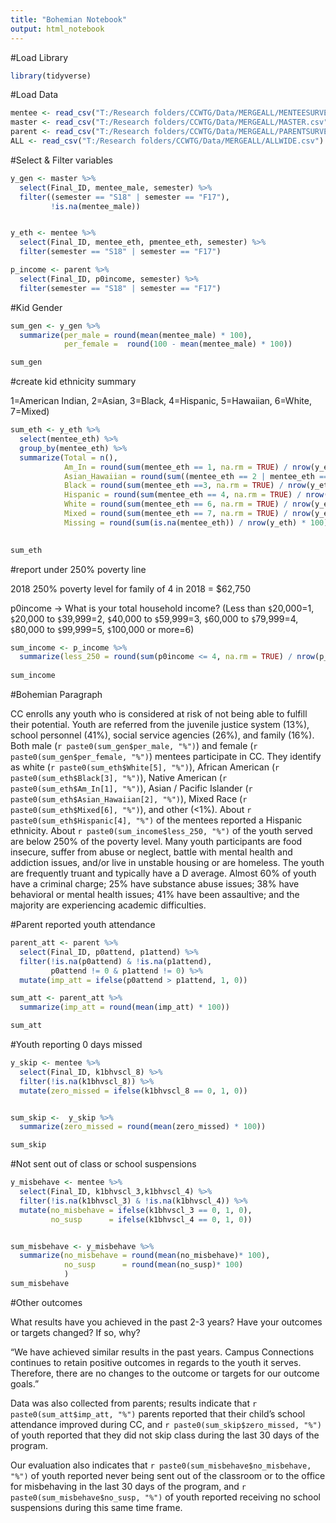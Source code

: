 ```yaml
---
title: "Bohemian Notebook"
output: html_notebook
---
```


#Load Library
```r

library(tidyverse)

```

#Load Data
```r
mentee <- read_csv("T:/Research folders/CCWTG/Data/MERGEALL/MENTEESURVEY.csv")
master <- read_csv("T:/Research folders/CCWTG/Data/MERGEALL/MASTER.csv")
parent <- read_csv("T:/Research folders/CCWTG/Data/MERGEALL/PARENTSURVEY.csv")
ALL <- read_csv("T:/Research folders/CCWTG/Data/MERGEALL/ALLWIDE.csv")
```


#Select & Filter variables
```r

y_gen <- master %>% 
  select(Final_ID, mentee_male, semester) %>% 
  filter((semester == "S18" | semester == "F17"),
         !is.na(mentee_male))


y_eth <- mentee %>% 
  select(Final_ID, mentee_eth, pmentee_eth, semester) %>% 
  filter(semester == "S18" | semester == "F17")

p_income <- parent %>% 
  select(Final_ID, p0income, semester) %>% 
  filter(semester == "S18" | semester == "F17")

```


#Kid Gender

```r
sum_gen <- y_gen %>% 
  summarize(per_male = round(mean(mentee_male) * 100),
            per_female =  round(100 - mean(mentee_male) * 100))

sum_gen
```


#create kid ethnicity summary 

1=American Indian, 2=Asian, 3=Black, 4=Hispanic, 5=Hawaiian, 6=White, 7=Mixed)

```r

sum_eth <- y_eth %>% 
  select(mentee_eth) %>% 
  group_by(mentee_eth) %>% 
  summarize(Total = n(), 
            Am_In = round(sum(mentee_eth == 1, na.rm = TRUE) / nrow(y_eth) * 100) , 
            Asian_Hawaiian = round(sum((mentee_eth == 2 | mentee_eth == 5), na.rm = TRUE) / nrow(y_eth) * 100),  
            Black = round(sum(mentee_eth ==3, na.rm = TRUE) / nrow(y_eth) * 100), 
            Hispanic = round(sum(mentee_eth == 4, na.rm = TRUE) / nrow(y_eth) * 100), 
            White = round(sum(mentee_eth == 6, na.rm = TRUE) / nrow(y_eth) * 100), 
            Mixed = round(sum(mentee_eth == 7, na.rm = TRUE) / nrow(y_eth) * 100), 
            Missing = round(sum(is.na(mentee_eth)) / nrow(y_eth) * 100))
  

sum_eth

```


#report under 250% poverty line

2018 250% poverty level for family of 4 in 2018 = $62,750

p0income -> What is your total household income? (Less than `$`20,000=1, `$`20,000 to `$`39,999=2, `$`40,000 to `$`59,999=3, `$`60,000 to `$`79,999=4, `$`80,000 to `$`99,999=5, `$`100,000 or more=6)
```r

sum_income <- p_income %>% 
  summarize(less_250 = round(sum(p0income <= 4, na.rm = TRUE) / nrow(p_income) *100))
  
sum_income

```

#Bohemian Paragraph

CC enrolls any youth who is considered at risk of not being able to fulfill their potential. Youth are referred from the juvenile justice system (13%), school personnel (41%), social service agencies (26%), and family (16%). Both male (`r paste0(sum_gen$per_male, "%")`) and female (`r paste0(sum_gen$per_female, "%")`) mentees participate in CC. They identify as white (`r paste0(sum_eth$White[5], "%")`), African American (`r paste0(sum_eth$Black[3], "%")`), Native American (`r paste0(sum_eth$Am_In[1], "%")`), Asian / Pacific Islander (`r paste0(sum_eth$Asian_Hawaiian[2], "%")`), Mixed Race (`r paste0(sum_eth$Mixed[6], "%")`), and other (<1%). About `r paste0(sum_eth$Hispanic[4], "%")` of the mentees reported a Hispanic ethnicity. About `r paste0(sum_income$less_250, "%")` of the youth served are below 250% of the poverty level. Many youth participants are food insecure, suffer from abuse or neglect, battle with mental health and addiction issues, and/or live in unstable housing or are homeless. The youth are frequently truant and typically have a D average. Almost 60% of youth have a criminal charge; 25% have substance abuse issues; 38% have behavioral or mental health issues; 41% have been assaultive; and the majority are experiencing academic difficulties. 



#Parent reported youth attendance
```r

parent_att <- parent %>% 
  select(Final_ID, p0attend, p1attend) %>% 
  filter(!is.na(p0attend) & !is.na(p1attend),
         p0attend != 0 & p1attend != 0) %>% 
  mutate(imp_att = ifelse(p0attend > p1attend, 1, 0))

sum_att <- parent_att %>% 
  summarize(imp_att = round(mean(imp_att) * 100))

sum_att


```

#Youth reporting 0 days missed
```r

y_skip <- mentee %>% 
  select(Final_ID, k1bhvscl_8) %>% 
  filter(!is.na(k1bhvscl_8)) %>% 
  mutate(zero_missed = ifelse(k1bhvscl_8 == 0, 1, 0))


sum_skip <-  y_skip %>% 
  summarize(zero_missed = round(mean(zero_missed) * 100))

sum_skip


```


#Not sent out of class or school suspensions 

```r
y_misbehave <- mentee %>% 
  select(Final_ID, k1bhvscl_3,k1bhvscl_4) %>% 
  filter(!is.na(k1bhvscl_3) & !is.na(k1bhvscl_4)) %>% 
  mutate(no_misbehave = ifelse(k1bhvscl_3 == 0, 1, 0),
         no_susp      = ifelse(k1bhvscl_4 == 0, 1, 0))


sum_misbehave <- y_misbehave %>% 
  summarize(no_misbehave = round(mean(no_misbehave)* 100),
            no_susp      = round(mean(no_susp)* 100)
            )
sum_misbehave

```




#Other outcomes

What results have you achieved in the past 2-3 years? Have your outcomes or targets changed? If so, why?

"We have achieved similar results in the past years. Campus Connections continues to retain positive outcomes in regards to the youth it serves. Therefore, there are no changes to the outcome or targets for our outcome goals." 


Data was also collected from parents; results indicate that `r paste0(sum_att$imp_att, "%")` parents reported that their child's school attendance improved during CC, and `r paste0(sum_skip$zero_missed, "%")` of youth reported that they did not skip class during the last 30 days of the program. 

Our evaluation also indicates that `r paste0(sum_misbehave$no_misbehave, "%")` of youth reported never being sent out of the classroom or to the office for misbehaving in the last 30 days of the program, and `r paste0(sum_misbehave$no_susp, "%")` of youth reported receiving no school suspensions during this same time frame. 


